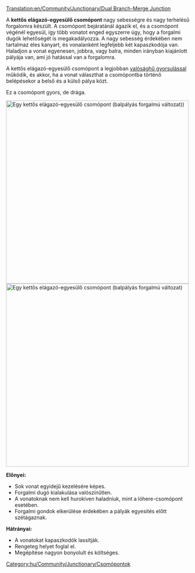[[Translation:en/Community/Junctionary/Dual Branch-Merge Junction]]

{{hu/Community/Junctionary/Csomópontmenü}}
A '''kettős elágazó-egyesülő csomópont''' nagy sebességre és nagy terhelésű forgalomra készült. A csomópont bejáratánál ágazik el, és a csomópont végénél egyesül, így több vonatot enged egyszerre úgy, hogy a forgalmi dugók lehetőségét is megakadályozza. A nagy sebesség érdekében nem tartalmaz éles kanyart, és vonalanként legfeljebb két kapaszkodója van. Haladjon a vonat egyenesen, jobbra, vagy balra, minden irányban kiajánlott pályája van, ami jó hatással van a forgalomra.

A kettős elágazó-egyesülő csomópont a legjobban [[hu/Archive/Manual/Settings/Valósághű gyorsulás|valósághű gyorsulással]] működik, és akkor, ha a vonat választhat a csomópontba történő belépésekor a belső és a külső pálya közt.

Ez a csomópont gyors, de drága.

[[File:en/Community/Junctionary/DuelBranchMerge.png|thumb|center|500px|Egy kettős elágazó-egyesülő csomópont (balpályás forgalmú változat))]]
[[File:en/Community/Junctionary/DuelBranchMerge RightSide.png|thumb|center|500px|Egy kettős elágazó-egyesülő csomópont (balpályás forgalmú változat)]]

'''Előnyei:'''
*Sok vonat egyidejű kezelésére képes.
*Forgalmi dugó kialakulása valószínűtlen.
*A vonatoknak nem kell hurokíven haladniuk, mint a lóhere-csomópont esetében.
*Forgalmi gondok elkerülése érdekében a pályák egyesítés előtt szétágaznak.

'''Hátrányai:'''
*A vonatokat kapaszkodók lassítják.
*Rengeteg helyet foglal el.
*Megépítése nagyon bonyolult és költséges.

[[Category:hu/Community/Junctionary/Csomópontok]]